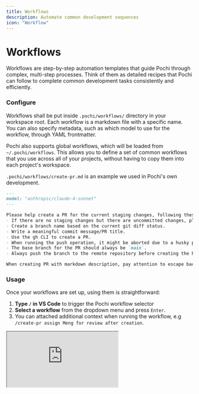 ```yaml
---
title: Workflows
description: Automate common development sequences
icon: "Workflow"
---
```


# Workflows

Workflows are step-by-step automation templates that guide Pochi through complex, multi-step processes. Think of them as detailed recipes that Pochi can follow to complete common development tasks consistently and efficiently.

### Configure

Workflows shall be put inside `.pochi/workflows/` directory in your workspace root. Each workflow is a markdown file with a specific name. You can also specify metadata, such as which model to use for the workflow, through YAML frontmatter. 

Pochi also supports global workflows, which will be loaded from `~/.pochi/workflows`. This allows you to define a set of common workflows that you use across all of your projects, without having to copy them into each project's workspace. 

`.pochi/workflows/create-pr.md` is an example we used in Pochi's own development.

```markdown
---
model: "anthropic/claude-4-sonnet"
---

Please help create a PR for the current staging changes, following these guidelines:
- If there are no staging changes but there are uncommitted changes, please stage them first.
- Create a branch name based on the current git diff status.
- Write a meaningful commit message/PR title.
- Use the gh CLI to create a PR.
- When running the push operation, it might be aborted due to a husky pre-push hook. For formatting issues, amend the files and try again. For other issues, try to resolve them as much as possible.
- The base branch for the PR should always be `main`.
- Always push the branch to the remote repository before creating the PR.

When creating PR with markdown description, pay attention to escape backticks, otherwise it will be executed as command substitution in the shell.
```

### Usage

Once your workflows are set up, using them is straightforward:
1. **Type `/` in VS Code** to trigger the Pochi workflow selector
2. **Select a workflow** from the dropdown menu and press `Enter`.
3. You can attached additional context when running the workflow, e.g `/create-pr assign Meng for review after creation`.

<div
  style={{
    position: "relative",
    paddingBottom: "53.7%",
    height: 0,
    overflow: "hidden",
    maxWidth: "100%",
  }}
>
  <iframe
    src="https://drive.google.com/file/d/1p9UeAfkLEOlXBABF4CGub_aqAlAnmbVe/preview"
    style={{
      position: "absolute",
      top: 0,
      left: 0,
      width: "100%",
      height: "100%",
      border: "none",
      borderRadius: "8px",
    }}
    allowFullScreen
    title="Pochi Demo - Workflows"
  />
</div>

_This video demonstrates how to use workflows in VS Code_
